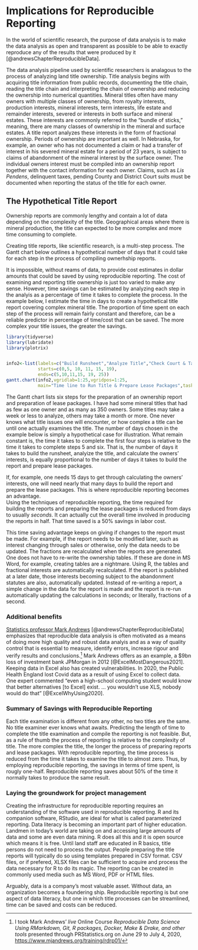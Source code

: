 # Implications for Reproducible Reporting 

In the world of scientific research, the purpose of data analysis is to make the data analysis as open and transparent as possible to be able to exactly reproduce any of the results that were produced by it [@andrewsChapterReproducibleData]. 

The data analysis pipeline used by scientific researchers is analagous to the process of analyzing land title ownership.  Title analysis begins with acquiring title information from public records, documenting the title chain, reading the title chain and interpreting the chain of ownership and reducing the ownership into numerical quantities.  Mineral titles often have many owners with multiple classes of ownership, from royalty interests, production interests, mineral interests, term interests, life estate and remainder interests, severed or interests in both surface and mineral estates.  These interests are commonly referred to the "bundle of sticks," meaning, there are many classes of ownership in the mineral and surface estates.  A title report analyzes these interests in the form of fractional ownership.  Periods of ownership are important as well.  In Nebraska, for example, an owner who has not documented a claim or had a transfer of interest in his severed mineral estate for a period of 23 years, is subject to claims of abandonment of the mineral interest by the surface owner.  The individual owners interest must be compiled into an ownership report together with the contact information for each owner.  Claims, such as *Lis Pendens*, delinquent taxes, pending County and District Court suits must be documented when reporting the status of the title for each owner.  

## The Hypothetical Title Report  

Ownership reports are commonly lengthy and contain a lot of data depending on the complexity of the title. Geographical areas where there is mineral production, the title can expected to be more complex and more time consuming to complete.

Creating title reports, like scientific research, is a multi-step process.  The Gantt chart below outlines a hypothetical number of days that it could take for each step in the process of compiling ownerhship reports.  

It is impossible, without reams of data, to provide cost estimates in dollar amounts that could be saved by using reproducible reporting.  The cost of examining and reporting title ownership is just too varied to make any sense.  However, time savings can be estimated by analyzing each step in the analyis as a percentage of time it takes to complete the process.  In the example below, I estimate the time in days to create a hypothetical title report covering complex mineral title.  The proportion of time spent on each step of the process will remain fairly constant and therefore, can be a reliable predictor in percentage of time/cost that can be saved. The more complex your title issues, the greater the savings.   

```r
library(tidyverse)
library(lubridate)
library(plotrix)


info2<-list(labels=c("Build Runsheet","Analyze Title","Check Court & Tax Records","Calculate Owner Interests","Build Report", "Prepare Lease Packages"),
            starts=c(0,5, 10, 11, 15, 19),
            ends=c(5,10,11,15, 19, 25))
gantt.chart(info2,vgridlab=1:25,vgridpos=1:25,
            main="Time line to Run Title & Prepare Lease Packages",taskcolors="lightgray")
```

The Gantt chart lists six steps for the preparation of an ownership report and preparation of lease packages.  I have had some mineral titles that had as few as one owner and as many as 350 owners.  Some titles may take a week or less to analyze, others may take a month or more.  One never knows what title issues one will encounter, or how complex a title can be until one actually examines the title.  The number of days chosen in the example below is simply a hypothetical case for illustration.  What remain constant is, the time it takes to complete the first four steps is relative to the time it takes to complete steps 5 and six.  That is, the number of days it takes to build the runsheet, analyize the title, and calculate the owners' interests, is equally proportional to the number of days it takes to build the report and prepare lease packages.

If, for example, one needs 15 days to get through calculating the owners' interests, one will need nearly that many days to build the report and prepare the lease packages.  This is where reproducible reporting becomes an advantage.  
Using the techniques of reproducible reporting, the time required for building the reports and preparing the lease packages is reduced from days to usually *seconds*.  It can actually cut the overall time involved in producing the reports in half.  That time saved is a 50% savings in labor cost.

This time saving advantage keeps on giving if changes to the report must be made.  For example, if the report needs to be modified later, such as interest changing through sales or otherwise, only the data needs to be updated.  The fractions are recalculated when the reports are generated.  One does not have to re-write the ownership tables.  If these are done in MS Word, for example, creating tables are a nightmare.  Using R, the tables and fractional interests are automatically recalculated.  If the report is published at a later date, those interests becoming subject to the abandonment statutes are also, automatically updated.  Instead of re-writing a report, a simple change in the data for the report is made and the report is re-run automatically updating the calculations in seconds; or literally, fractions of a second.  


### Additional benefits

[Statistics professor Mark Andrews](https://us.sagepub.com/en-us/nam/author/mark-andrews)  [@andrewsChapterReproducibleData] emphasizes that reproducible data analysis is often motivated as a means of doing more high quality and robust data analyis and as a way of quality control that is essential to measure, identify errors, increase rigour and verify results and conclusions.^[I took Mark Andrews' *live* Online Course *Reproducible Data Science Using RMarkdown, Git, R packages, Docker, Make & Drake, and other tools* presented through PRStatistics.org on June 29 to July 4, 2020, <https://www.mjandrews.org/training/rdrp01/>]  Mark Andrews offers as an example, a $9bn loss of investment bank JPMorgan in 2012 [@ExcelMostDangerous2021].  Keeping data in Excel also has created vulnerabilities.  In 2020, the Public Health England lost Covid data as a result of using Excel to collect data.  One expert commented "even a high-school computing student would know that better alternatives [to Excel] exist. ... you wouldn't use XLS, nobody would do that" [@ExcelWhyUsing2020].   


### Summary of Savings with Reproducible Reporting

Each title examination is different from any other, no two titles are the same. No title examiner ever knows what awaits.  Predicting the length of time to complete the title examination and compile the reporting is not feasible.  But, as a rule of thumb the process of reporting is relative to the complexity of title.  The more complex the title, the longer the process of preparing reports and lease packages.  With reproducible reporting, the time process is reduced from the time it takes to examine the title to almost zero.  Thus, by employing reproducible reporting, the savings in terms of time spent, is rougly one-half.  Reproducible reporting saves about 50% of the time it normally takes to produce the same result.  


### Laying the groundwork for project management  

Creating the infrastructure for reproducible reporting requires an understanding of the software used in reproducible reporting.  R and its companion software, RStudio, are ideal for what is called parameterized reporting.  Data literacy is becoming an important part of higher education.  Landmen in today's world are taking on and accessing large amounts of data and some are even data mining. R does all this and it is open source which means it is free. Until land staff are educated in R basics, title persons do not need to process the output. People preparing the title reports will typically do so using templates prepared in CSV format.  CSV files, or if prefered, XLSX files can be sufficient to acquire and process the data necessary for R to do its magic. The reporting can be created in commonly used media such as MS Word, PDF or HTML files.  

Arguably, data is a company's most valuable asset.  Without data, an organization becomes a foundering ship.  Reproducible reporting is but one aspect of data literacy, but one in which title processes can be streamlined, time can be saved and costs can be reduced.